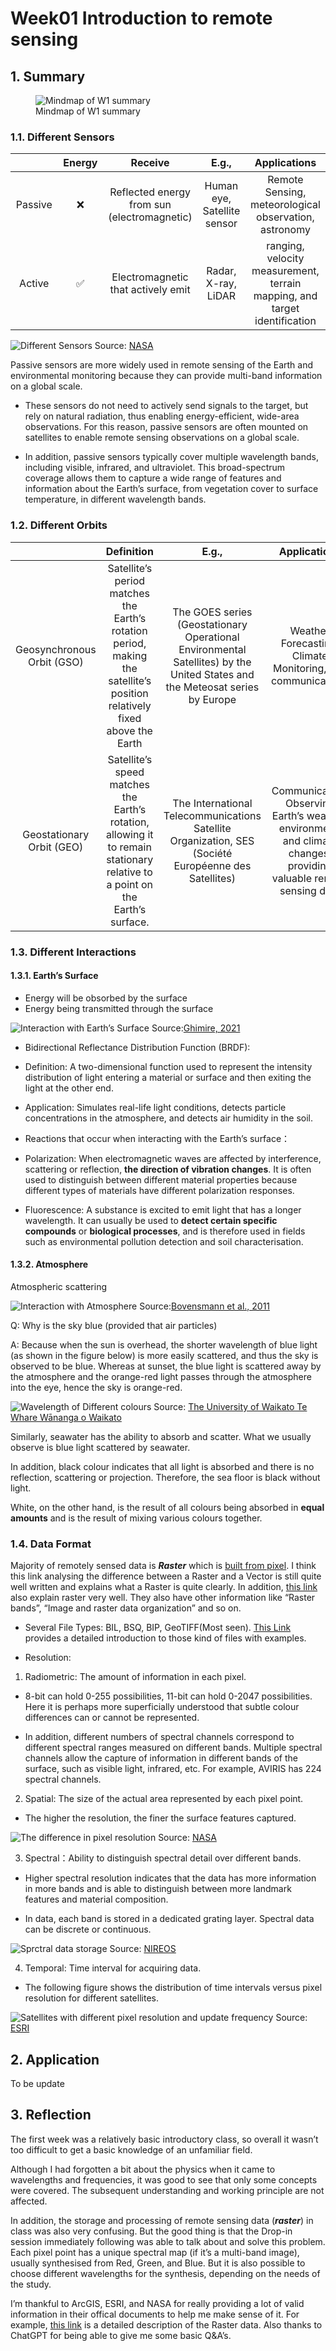 # Week01 Introduction to remote sensing {.unnumbered}

## 1. Summary

![Mindmap of W1 summary](img/Week1Mindmap.png)

### 1.1. Different Sensors

|         | Energy |                   Receive                   |            E.g.,            |                               Applications                                |
|:-------------:|:-------------:|:-------------:|:-------------:|:-------------:|
| Passive |   ❌   | Reflected energy from sun (electromagnetic) | Human eye, Satellite sensor |           Remote Sensing, meteorological observation, astronomy           |
| Active  |   ✅   |     Electromagnetic that actively emit      |     Radar, X-ray, LiDAR     | ranging, velocity measurement, terrain mapping, and target identification |

![Different Sensors](img/DifferentSensors.png)
Source: [NASA](https://www.earthdata.nasa.gov/learn/backgrounders/remote-sensing#resolution)

Passive sensors are more widely used in remote sensing of the Earth and environmental monitoring because they can provide multi-band information on a global scale.

-   These sensors do not need to actively send signals to the target, but rely on natural radiation, thus enabling energy-efficient, wide-area observations. For this reason, passive sensors are often mounted on satellites to enable remote sensing observations on a global scale.

-   In addition, passive sensors typically cover multiple wavelength bands, including visible, infrared, and ultraviolet. This broad-spectrum coverage allows them to capture a wide range of features and information about the Earth's surface, from vegetation cover to surface temperature, in different wavelength bands.

### 1.2. Different Orbits

|                            |                                                          Definition                                                          |                                                            E.g.,                                                            |                                                    Applications                                                    |
|:----------------:|:----------------:|:----------------:|:----------------:|
| Geosynchronous Orbit (GSO) |   Satellite's period matches the Earth's rotation period, making the satellite's position relatively fixed above the Earth   | The GOES series (Geostationary Operational Environmental Satellites) by the United States and the Meteosat series by Europe |                            Weather Forecasting, Climate Monitoring, and communications                             |
| Geostationary Orbit (GEO)  | Satellite's speed matches the Earth's rotation, allowing it to remain stationary relative to a point on the Earth's surface. |            The International Telecommunications Satellite Organization, SES (Société Européenne des Satellites)             | Communication, Observing Earth's weather, environment, and climate changes, providing valuable remote sensing data |

### 1.3. Different Interactions

#### 1.3.1. Earth's Surface

-   Energy will be obsorbed by the surface
-   Energy being transmitted through the surface

![Interaction with Earth's Surface](img/InteractionWithSurface.png) 
Source:[Ghimire, 2021](https://www.researchgate.net/publication/350978231_Remote_Sensing_and_Image_Analysis_in_Environmental_Studies/figures?lo=1)

-   Bidirectional Reflectance Distribution Function (BRDF):

-   Definition: A two-dimensional function used to represent the intensity distribution of light entering a material or surface and then exiting the light at the other end.

-   Application: Simulates real-life light conditions, detects particle concentrations in the atmosphere, and detects air humidity in the soil.

-   Reactions that occur when interacting with the Earth's surface：

-   Polarization: When electromagnetic waves are affected by interference, scattering or reflection, **the direction of vibration changes**. It is often used to distinguish between different material properties because different types of materials have different polarization responses.

-   Fluorescence: A substance is excited to emit light that has a longer wavelength. It can usually be used to **detect certain specific compounds** or **biological processes**, and is therefore used in fields such as environmental pollution detection and soil characterisation.

#### 1.3.2. Atmosphere

Atmospheric scattering

![Interaction with Atmosphere](img/InteractionWithAtmosphere.png) 
Source:[Bovensmann et al., 2011](https://wordpress71133.wordpress.com/the-light-energy-source-in-remote-sensing/)

Q: Why is the sky blue (provided that air particles)

A: Because when the sun is overhead, the shorter wavelength of blue light (as shown in the figure below) is more easily scattered, and thus the sky is observed to be blue. Whereas at sunset, the blue light is scattered away by the atmosphere and the orange-red light passes through the atmosphere into the eye, hence the sky is orange-red.

![Wavelength of Different colours](img/WavelengthOfColors.png) 
Source: [The University of Waikato Te Whare Wānanga o Waikato](https://www.sciencelearn.org.nz/resources/47-colours-of-light)

Similarly, seawater has the ability to absorb and scatter. What we usually observe is blue light scattered by seawater.

In addition, black colour indicates that all light is absorbed and there is no reflection, scattering or projection. Therefore, the sea floor is black without light.

White, on the other hand, is the result of all colours being absorbed in **equal amounts** and is the result of mixing various colours together.

### 1.4. Data Format

Majority of remotely sensed data is ***Raster*** which is [built from pixel](https://www.adobe.com/creativecloud/file-types/image/comparison/raster-vs-vector.html). I think this link analysing the difference between a Raster and a Vector is still quite well written and explains what a Raster is quite clearly. In addition, [this link](https://pro.arcgis.com/en/pro-app/3.1/help/data/imagery/introduction-to-raster-data.htm) also explain raster very well. They also have other information like "Raster bands", "Image and raster data organization" and so on.

-   Several File Types: BIL, BSQ, BIP, GeoTIFF(Most seen). [This Link](https://desktop.arcgis.com/en/arcmap/10.3/manage-data/raster-and-images/bil-bip-and-bsq-raster-files.htm) provides a detailed introduction to those kind of files with examples.

-   Resolution:

1. Radiometric: The amount of information in each pixel. 

- 8-bit can hold 0-255 possibilities, 11-bit can hold 0-2047 possibilities. Here it is perhaps more superficially understood that subtle colour differences can or cannot be represented. 

- In addition, different numbers of spectral channels correspond to different spectral ranges measured on different bands. Multiple spectral channels allow the capture of information in different bands of the surface, such as visible light, infrared, etc. For example, AVIRIS has 224 spectral channels.

2. Spatial: The size of the actual area represented by each pixel point.

- The higher the resolution, the finer the surface features captured.

![The difference in pixel resolution](img/SpatialResolution.png)
Source: [NASA](https://www.earthdata.nasa.gov/learn/backgrounders/remote-sensing#resolution)

3. Spectral：Ability to distinguish spectral detail over different bands.

- Higher spectral resolution indicates that the data has more information in more bands and is able to distinguish between more landmark features and material composition.

- In data, each band is stored in a dedicated grating layer. Spectral data can be discrete or continuous.

![Sprctral data storage](img/SpectralResoluton.png)
Source: [NIREOS](https://www.nireos.com/hyperspectral-imaging/)

4. Temporal: Time interval for acquiring data.

- The following figure shows the distribution of time intervals versus pixel resolution for different satellites.

![Satellites with different pixel resolution and update frequency](img/Temporal.png)
Source: [ESRI](https://www.esri.com/about/newsroom/arcuser/a-world-of-imagery-available-through-arcgis-online/)

## 2. Application

To be update

## 3. Reflection

The first week was a relatively basic introductory class, so overall it wasn't too difficult to get a basic knowledge of an unfamiliar field.

Although I had forgotten a bit about the physics when it came to wavelengths and frequencies, it was good to see that only some concepts were covered. The subsequent understanding and working principle are not affected.

In addition, the storage and processing of remote sensing data (**_raster_**) in class was also very confusing. But the good thing is that the Drop-in session immediately following was able to talk about and solve this problem. Each pixel point has a unique spectral map (if it's a multi-band image), usually synthesised from Red, Green, and Blue. But it is also possible to choose different wavelengths for the synthesis, depending on the needs of the study. 

I'm thankful to ArcGIS, ESRI, and NASA for really providing a lot of valid information in their offical documents to help me make sense of it. For example, [this link](https://desktop.arcgis.com/en/arcmap/latest/manage-data/raster-and-images/raster-bands.htm) is a detailed description of the Raster data. Also thanks to ChatGPT for being able to give me some basic Q&A's.
